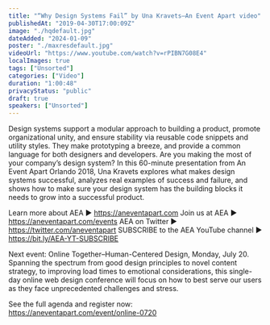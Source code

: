 ```yaml
---
title: "“Why Design Systems Fail” by Una Kravets—An Event Apart video"
publishedAt: "2019-04-30T17:00:09Z"
image: "./hqdefault.jpg"
dateAdded: "2024-01-09"
poster: "./maxresdefault.jpg"
videoUrl: "https://www.youtube.com/watch?v=rPIBN7G08E4"
localImages: true
tags: ["Unsorted"]
categories: ["Video"]
duration: "1:00:48"
privacyStatus: "public"
draft: true
speakers: ["Unsorted"]
---
```

Design systems support a modular approach to building a product, promote organizational unity, and ensure stability via reusable code snippets and utility styles. They make prototyping a breeze, and provide a common language for both designers and developers. Are you making the most of your company’s design system? In this 60-minute presentation from An Event Apart Orlando 2018, Una Kravets explores what makes design systems successful, analyzes real examples of success and failure, and shows how to make sure your design system has the building blocks it needs to grow into a successful product. 

Learn more about AEA ► https://aneventapart.com
Join us at AEA ► https://aneventapart.com/events
AEA on Twitter ► https://twitter.com/aneventapart SUBSCRIBE to the AEA YouTube channel ► https://bit.ly/AEA-YT-SUBSCRIBE

Next event: Online Together–Human-Centered Design, Monday, July 20.
Spanning the spectrum from good design principles to novel content strategy, to improving load times to emotional considerations, this single-day online web design conference will focus on how to best serve our users as they face unprecedented challenges and stress.

See the full agenda and register now: https://aneventapart.com/event/online-0720
